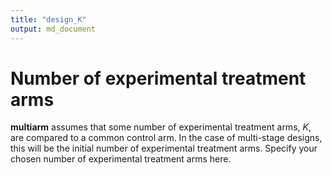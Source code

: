 ```yaml
---
title: "design_K"
output: md_document
---
```


# Number of experimental treatment arms

__multiarm__ assumes that some number of experimental treatment arms, $K$, are compared to a common control arm.
In the case of multi-stage designs, this will be the initial number of experimental treatment arms.
Specify your chosen number of experimental treatment arms here.
